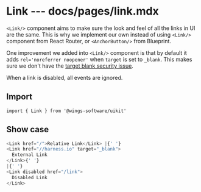# Link --- docs/pages/link.mdx

`<Link/>` component aims to make sure the look and feel of all the links in UI are the same. This is why we implement our own instead of using `<Link/>` component from React Router, or `<AnchorButton/>` from Blueprint.

One improvement we added into `<Link/>` component is that by default it adds `rel='noreferrer noopener'` when `target` is set to `_blank`. This makes sure we don't have the [target blank security issue](https://github.com/yannickcr/eslint-plugin-react/blob/master/docs/rules/jsx-no-target-blank.md).

When a link is disabled, all events are ignored.

## Import

```
import { Link } from '@wings-software/uikit'
```

## Show case

```js live=true
<Link href="/">Relative Link</Link> |{' '}
<Link href="//harness.io" target="_blank">
  External Link
</Link>{' '}
|{' '}
<Link disabled href="/link">
  Disabled Link
</Link>
```
